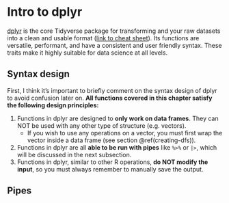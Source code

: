 

# Intro to dplyr

[dplyr](https://dplyr.tidyverse.org) is the core Tidyverse package for transforming and your raw datasets into a clean and usable format ([link to cheat sheet](https://rstudio.github.io/cheatsheets/data-transformation.pdf)). Its functions are versatile, performant, and have a consistent and user friendly syntax. These traits make it highly suitable for data science at all levels.



## Syntax design

First, I think it's important to briefly comment on the syntax design of dplyr to avoid confusion later on. **All functions covered in this chapter satisfy the following design principles:**

 1. Functions in dplyr are designed to **only work on data frames**. They can NOT be used with any other type of structure (e.g. vectors).
    - If you wish to use any operations on a vector, you must first wrap the vector inside a data frame (see section \@ref(creating-dfs)).
 2. Functions in dplyr are all **able to be run with pipes** like `%>%` or `|>`, which will be discussed in the next subsection.
 3. Functions in dplyr, similar to other R operations, **do NOT modify the input**, so you must always remember to manually save the output.



## Pipes




